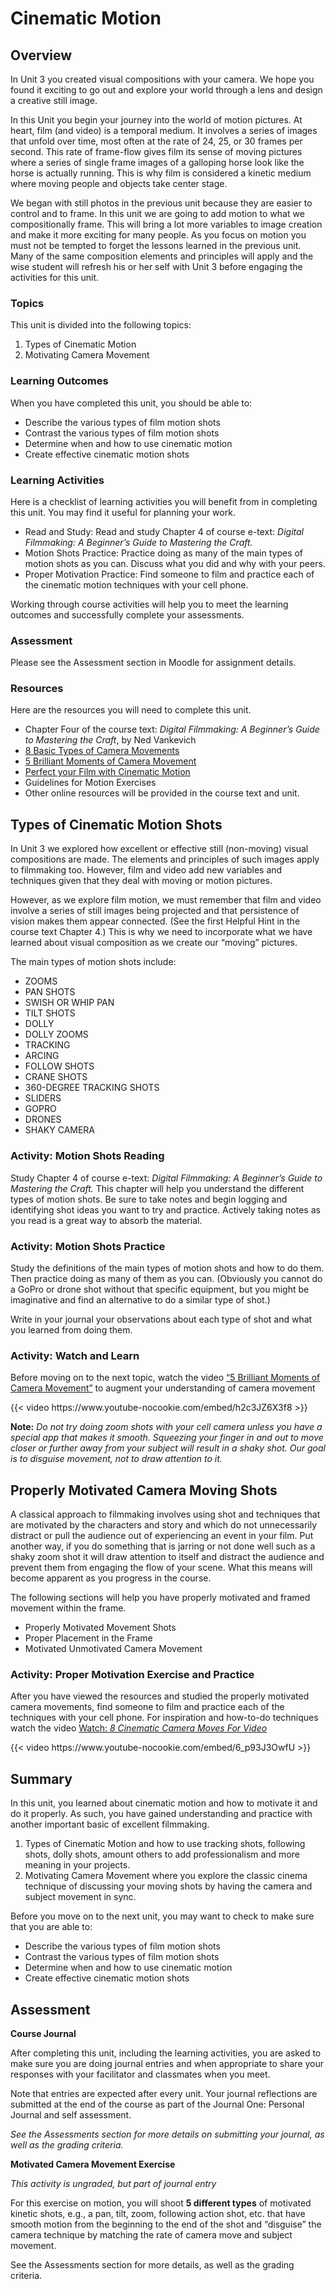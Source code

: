 # Cinematic Motion

## Overview {.unnumbered}

In Unit 3 you created visual compositions with your camera. We hope you found it exciting to go out and explore your world through a lens and design a creative still image.

In this Unit you begin your journey into the world of motion pictures. At heart, film (and video) is a temporal medium. It involves a series of images that unfold over time, most often at the rate of 24, 25, or 30 frames per second. This rate of frame-flow gives film its sense of moving pictures where a series of single frame images of a galloping horse look like the horse is actually running. This is why film is considered a kinetic medium where moving people and objects take center stage.

We began with still photos in the previous unit because they are easier to control and to frame. In this unit we are going to add motion to what we compositionally frame. This will bring a lot more variables to image creation and make it more exciting for many people. As you focus on motion you must not be tempted to forget the lessons learned in the previous unit. Many of the same composition elements and principles will apply and the wise student will refresh his or her self with Unit 3 before engaging the activities for this unit.

### Topics {.unnumbered}

This unit is divided into the following topics:

1. Types of Cinematic Motion
2. Motivating Camera Movement

### Learning Outcomes {.unnumbered}

When you have completed this unit, you should be able to:

- Describe the various types of film motion shots
- Contrast the various types of film motion shots
- Determine when and how to use cinematic motion
- Create effective cinematic motion shots

### Learning Activities {.unnumbered}

Here is a checklist of learning activities you will benefit from in completing this unit. You may find it useful for planning your work.

- Read and Study: Read and study Chapter 4 of course e-text: *Digital Filmmaking: A Beginner’s Guide to Mastering the Craft.*
- Motion Shots Practice: Practice doing as many of the main types of motion shots as you can. Discuss what you did and why with your peers.
- Proper Motivation Practice: Find someone to film and practice each of the cinematic motion techniques with your cell phone.

::: {.note icon="true"}

Working through course activities will help you to meet the learning outcomes and successfully complete your assessments.

:::

### Assessment {.unnumbered}

Please see the Assessment section in Moodle for assignment details.

### Resources {.unnumbered}

Here are the resources you will need to complete this unit.

- Chapter Four of the course text: *Digital Filmmaking: A Beginner’s Guide to Mastering the Craft*, by Ned Vankevich
- [8 Basic Types of Camera Movements](https://www.youtube.com/watch?v=g6zMtnLC50w){target="_blank"}
- [5 Brilliant Moments of Camera Movement](https://www.youtube.com/watch?v=h2c3JZ6X3f8){target="_blank"}
- [Perfect your Film with Cinematic Motion](https://www.youtube.com/watch?v=VPfKsdPsS5w){target="_blank"}
- Guidelines for Motion Exercises
- Other online resources will be provided in the course text and unit.

## Types of Cinematic Motion Shots

In Unit 3 we explored how excellent or effective still (non-moving) visual compositions are made. The elements and principles of such images apply to filmmaking too. However, film and video add new variables and techniques given that they deal with moving or motion pictures.

However, as we explore film motion, we must remember that film and video involve a series of still images being projected and that persistence of vision makes them appear connected. (See the first Helpful Hint in the course text Chapter 4.) This is why we need to incorporate what we have learned about visual composition as we create our “moving” pictures.

The main types of motion shots include:

- ZOOMS
- PAN SHOTS
- SWISH OR WHIP PAN
- TILT SHOTS
- DOLLY
- DOLLY ZOOMS
- TRACKING
- ARCING
- FOLLOW SHOTS
- CRANE SHOTS
- 360-DEGREE TRACKING SHOTS
- SLIDERS
- GOPRO
- DRONES
- SHAKY CAMERA

### Activity: Motion Shots Reading

::: {.learning-activity}

Study Chapter 4 of course e-text: *Digital Filmmaking: A Beginner’s Guide to Mastering the Craft.* This chapter will help you understand the different types of motion shots. Be sure to take notes and begin logging and identifying shot ideas you want to try and practice. Actively taking notes as you read is a great way to absorb the material.

:::

### Activity: Motion Shots Practice

::: {.learning-activity}

Study the definitions of the main types of motion shots and how to do them. Then practice doing as many of them as you can. (Obviously you cannot do a GoPro or drone shot without that specific equipment, but you might be imaginative and find an alternative to do a similar type of shot.)

Write in your journal your observations about each type of shot and what you learned from doing them.

:::

### Activity: Watch and Learn

::: {.learning-activity}

Before moving on to the next topic, watch the video [“5 Brilliant Moments of Camera Movement”](https://www.youtube.com/watch?v=h2c3JZ6X3f8){target="_blank"} to augment your understanding of camera movement

{{< video https://www.youtube-nocookie.com/embed/h2c3JZ6X3f8 >}}

::: note

**Note:** *Do not try doing zoom shots with your cell camera unless you have a special app that makes it smooth. Squeezing your finger in and out to move closer or further away from your subject will result in a shaky shot. Our goal is to disguise movement, not to draw attention to it.*

:::

:::

## Properly Motivated Camera Moving Shots

A classical approach to filmmaking involves using shot and techniques that are motivated by the characters and story and which do not unnecessarily distract or pull the audience out of experiencing an event in your film. Put another way, if you do something that is jarring or not done well such as a shaky zoom shot it will draw attention to itself and distract the audience and prevent them from engaging the flow of your scene. What this means will become apparent as you progress in the course.

The following sections will help you have properly motivated and framed movement within the frame.

- Properly Motivated Movement Shots
- Proper Placement in the Frame
- Motivated Unmotivated Camera Movement

### Activity: Proper Motivation Exercise and Practice

::: {.learning-activity}

After you have viewed the resources and studied the properly motivated camera movements, find someone to film and practice each of the techniques with your cell phone. For inspiration and how-to-do techniques watch the video [Watch: *8 Cinematic Camera Moves For Video*](https://www.youtube.com/watch?v=6_p93J3OwfU){target="_blank"} <!-- Auto title, auto embed--> 

{{< video https://www.youtube-nocookie.com/embed/6_p93J3OwfU >}}

:::

## Summary {.unnumbered}

In this unit, you learned about cinematic motion and how to motivate it and do it properly. As such, you have gained understanding and practice with another important basic of excellent filmmaking.

1. Types of Cinematic Motion and how to use tracking shots, following shots, dolly shots, amount others to add professionalism and more meaning in your projects.
2. Motivating Camera Movement where you explore the classic cinema technique of discussing your moving shots by having the camera and subject movement in sync.

::: {.check}

Before you move on to the next unit, you may want to check to make sure that you are able to:

- Describe the various types of film motion shots
- Contrast the various types of film motion shots
- Determine when and how to use cinematic motion
- Create effective cinematic motion shots

:::

## Assessment {.unnumbered}

::: {.note}

**Course Journal**

After completing this unit, including the learning activities, you are asked to make sure you are doing journal entries and when appropriate to share your responses with your facilitator and classmates when you meet.

Note that entries are expected after every unit. Your journal reflections are submitted at the end of the course as part of the Journal One: Personal Journal and self assessment.

*See the Assessments section for more details on submitting your journal, as well as the grading criteria.*

**Motivated Camera Movement Exercise**

*This activity is ungraded, but part of journal entry*

For this exercise on motion, you will shoot **5 different types** of motivated kinetic shots, e.g., a pan, tilt, zoom, following action shot, etc. that have smooth motion from the beginning to the end of the shot and “disguise” the camera technique by matching the rate of camera move and subject movement.

See the Assessments section for more details, as well as the grading criteria.

:::
